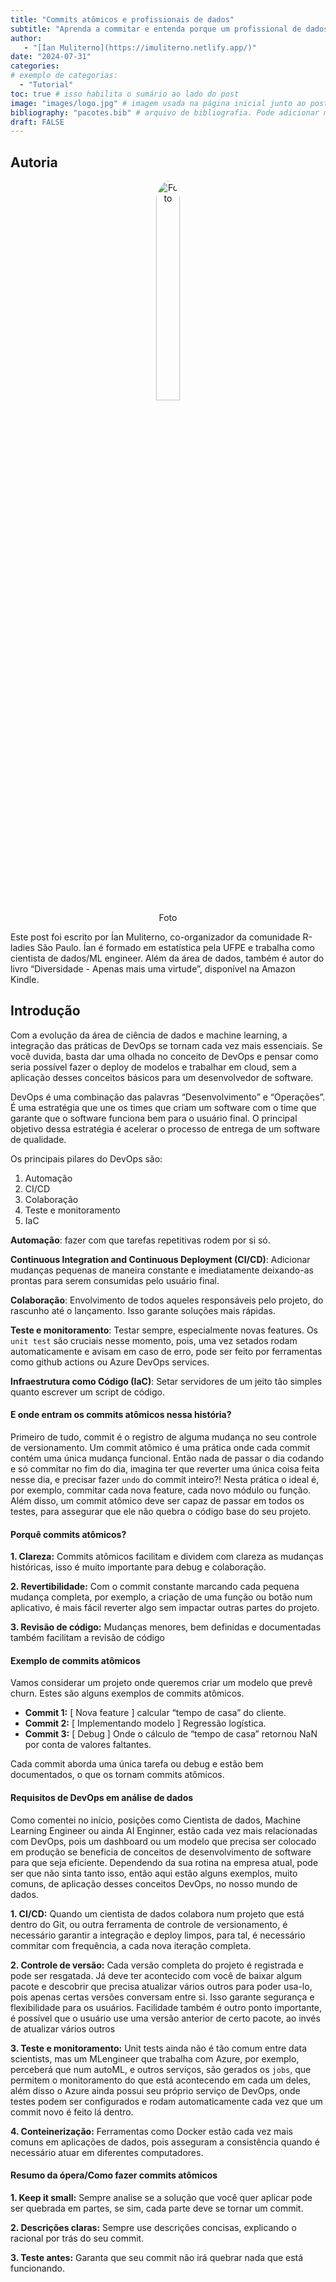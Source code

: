 ---
title: "Commits atômicos e profissionais de dados"
subtitle: "Aprenda a commitar e entenda porque um profissional de dados precisa dar atenção a isto."
author: 
   - "[Ían Muliterno](https://imuliterno.netlify.app/)" 
date: "2024-07-31" 
categories: 
# exemplo de categorias:
  - "Tutorial"
toc: true # isso habilita o sumário ao lado do post
image: "images/logo.jpg" # imagem usada na página inicial junto ao post
bibliography: "pacotes.bib" # arquivo de bibliografia. Pode adicionar mais arquivos!
draft: FALSE
---

::: {.callout-note collapse="false"}
## Autoria

<center>

![Foto](https://avatars.githubusercontent.com/u/21000314?v=4){style="width: 30%; border-radius: 50%;"}

[<i class="bi bi-house-fill"></i>](https://) [<i class="fab fa-github"></i>](https://github.com/USER) [<i class="fab fa-linkedin"></i>](https://www.linkedin.com/in/USER/) [<i class="fab fa-instagram"></i>](https://www.instagram.com/USER/)

</center>

Este post foi escrito por Ían Muliterno, co-organizador da comunidade R-ladies São Paulo. Ían é formado em estatística pela UFPE e trabalha como cientista de dados/ML engineer. Além da área de dados, também é autor do livro "Diversidade - Apenas mais uma virtude", disponível na Amazon Kindle.
:::

## Introdução

Com a evolução da área de ciência de dados e machine learning, a integração das práticas de DevOps se tornam cada vez mais essenciais. Se você duvida, basta dar uma olhada no conceito de DevOps e pensar como seria possível fazer o deploy de modelos e trabalhar em cloud, sem a aplicação desses conceitos básicos para um desenvolvedor de software.

DevOps é uma combinação das palavras "Desenvolvimento" e "Operações". É uma estratégia que une os times que criam um software com o time que garante que o software funciona bem para o usuário final. O principal objetivo dessa estratégia é acelerar o processo de entrega de um software de qualidade.

Os principais pilares do DevOps são:

1.  Automação
2.  CI/CD
3.  Colaboração
4.  Teste e monitoramento
5.  IaC

**Automação**: fazer com que tarefas repetitivas rodem por si só.

**Continuous Integration and Continuous Deployment (CI/CD)**: Adicionar mudanças pequenas de maneira constante e imediatamente deixando-as prontas para serem consumidas pelo usuário final.

**Colaboração**: Envolvimento de todos aqueles responsáveis pelo projeto, do rascunho até o lançamento. Isso garante soluções mais rápidas.

**Teste e monitoramento**: Testar sempre, especialmente novas features. Os `unit test` são cruciais nesse momento, pois, uma vez setados rodam automaticamente e avisam em caso de erro, pode ser feito por ferramentas como github actions ou Azure DevOps services.

**Infraestrutura como Código (IaC)**: Setar servidores de um jeito tão simples quanto escrever um script de código.

#### E onde entram os commits atômicos nessa história?

Primeiro de tudo, commit é o registro de alguma mudança no seu controle de versionamento. Um commit atômico é uma prática onde cada commit contém uma única mudança funcional. Então nada de passar o dia codando e só commitar no fim do dia, imagina ter que reverter uma única coisa feita nesse dia, e precisar fazer `undo` do commit inteiro?! Nesta prática o ideal é, por exemplo, commitar cada nova feature, cada novo módulo ou função. Além disso, um commit atômico deve ser capaz de passar em todos os testes, para assegurar que ele não quebra o código base do seu projeto.

#### Porquê commits atômicos?

**1. Clareza:** Commits atômicos facilitam e dividem com clareza as mudanças históricas, isso é muito importante para debug e colaboração.

**2. Revertibilidade:** Com o commit constante marcando cada pequena mudança completa, por exemplo, a criação de uma função ou botão num aplicativo, é mais fácil reverter algo sem impactar outras partes do projeto.

**3. Revisão de código:** Mudanças menores, bem definidas e documentadas também facilitam a revisão de código

#### Exemplo de commits atômicos

Vamos considerar um projeto onde queremos criar um modelo que prevê churn. Estes são alguns exemplos de commits atômicos.

-   **Commit 1:** \[ Nova feature \] calcular "tempo de casa" do cliente.
-   **Commit 2:** \[ Implementando modelo \] Regressão logística.
-   **Commit 3:** \[ Debug \] Onde o cálculo de "tempo de casa" retornou NaN por conta de valores faltantes.

Cada commit aborda uma única tarefa ou debug e estão bem documentados, o que os tornam commits atômicos.

#### Requisitos de DevOps em análise de dados

Como comentei no início, posições como Cientista de dados, Machine Learning Engineer ou ainda AI Enginner, estão cada vez mais relacionadas com DevOps, pois um dashboard ou um modelo que precisa ser colocado em produção se beneficia de conceitos de desenvolvimento de software para que seja eficiente. Dependendo da sua rotina na empresa atual, pode ser que não sinta tanto isso, então aqui estão alguns exemplos, muito comuns, de aplicação desses conceitos DevOps, no nosso mundo de dados.

**1. CI/CD:** Quando um cientista de dados colabora num projeto que está dentro do Git, ou outra ferramenta de controle de versionamento, é necessário garantir a integração e deploy limpos, para tal, é necessário commitar com frequência, a cada nova iteração completa.

**2. Controle de versão:** Cada versão completa do projeto é registrada e pode ser resgatada. Já deve ter acontecido com você de baixar algum pacote e descobrir que precisa atualizar vários outros para poder usa-lo, pois apenas certas versões conversam entre si. Isso garante segurança e flexibilidade para os usuários. Facilidade também é outro ponto importante, é possível que o usuário use uma versão anterior de certo pacote, ao invés de atualizar vários outros

**3. Teste e monitoramento:** Unit tests ainda não é tão comum entre data scientists, mas um MLengineer que trabalha com Azure, por exemplo, perceberá que num autoML, e outros serviços, são gerados os `jobs`, que permitem o monitoramento do que está acontecendo em cada um deles, além disso o Azure ainda possui seu próprio serviço de DevOps, onde testes podem ser configurados e rodam automaticamente cada vez que um commit novo é feito lá dentro.

**4. Conteinerização:** Ferramentas como Docker estão cada vez mais comuns em aplicações de dados, pois asseguram a consistência quando é necessário atuar em diferentes computadores.

#### Resumo da ópera/Como fazer commits atômicos

**1. Keep it small:** Sempre analise se a solução que você quer aplicar pode ser quebrada em partes, se sim, cada parte deve se tornar um commit.

**2. Descrições claras:** Sempre use descrições concisas, explicando o racional por trás do seu commit.

**3. Teste antes:** Garanta que seu commit não irá quebrar nada que está funcionando.
